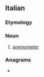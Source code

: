 {{also|anemómetro|anemômetro}}
==Italian==
{{wikipedia|lang=it}}

===Etymology===
{{confix|it|anemo|metro}}

===Noun===
{{it-noun|m}}

# {{lb|it|meteorology}} [[anemometer]]

===Anagrams===
* {{anagrams|it|a=aeemmnoort|aonteremmo}}
